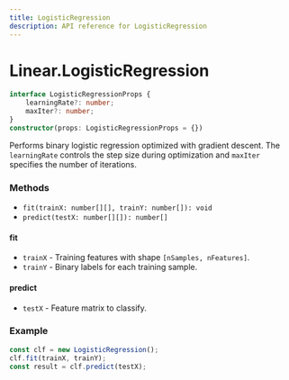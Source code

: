```yaml
---
title: LogisticRegression
description: API reference for LogisticRegression
---
```


# Linear.LogisticRegression

<LogisticRegressionDemo />

```ts
interface LogisticRegressionProps {
    learningRate?: number;
    maxIter?: number;
}
constructor(props: LogisticRegressionProps = {})
```

Performs binary logistic regression optimized with gradient descent. The
`learningRate` controls the step size during optimization and `maxIter`
specifies the number of iterations.

### Methods
* `fit(trainX: number[][], trainY: number[]): void`
* `predict(testX: number[][]): number[]`

#### fit
* `trainX` - Training features with shape `[nSamples, nFeatures]`.
* `trainY` - Binary labels for each training sample.

#### predict
* `testX` - Feature matrix to classify.

### Example
```ts
const clf = new LogisticRegression();
clf.fit(trainX, trainY);
const result = clf.predict(testX);
```
